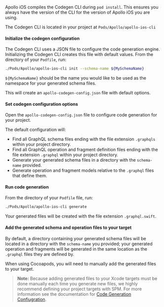 <ExpansionPanel title="Cocoapods">

Apollo iOS compiles the Codegen CLI during `pod install`. This ensures you always have the version of the CLI for the version of Apollo iOS you are using.

The Codegen CLI is located in your project at `Pods/Apollo/apollo-ios-cli`

<ExpansionPanelList>
<ExpansionPanelListItem>

#### Initialize the codegen configuration

The Codegen CLI uses a JSON file to configure the code generation engine. Initializing the Codegen CLI creates this file with default values. From the directory of your `Podfile`, run:

```bash
./Pods/Apollo/apollo-ios-cli init --schema-name ${MySchemaName}
```

`${MySchemaName}` should be the name you would like to be used as the namespace for your generated schema files.

This will create an `apollo-codegen-config.json` file with default options.

</ExpansionPanelListItem>

<ExpansionPanelListItem>

#### Set codegen configuration options

Open the `apollo-codegen-config.json` file to configure code generation for your project.

The default configuration will:
- Find all GraphQL schema files ending with the file extension `.graphqls` within your project directory.
- Find all GraphQL operation and fragment definition files ending with the file extension `.graphql` within your project directory.
- Generate your generated schema files in a directory with the `schema-name` provided.
- Generate operation and fragment models relative to the `.graphql` files that define them.

</ExpansionPanelListItem>

<ExpansionPanelListItem>

#### Run code generation

From the directory of your `Podfile` file, run:

```bash
./Pods/Apollo/apollo-ios-cli generate
```

Your generated files will be created with the file extension `.graphql.swift`.

</ExpansionPanelListItem>

<ExpansionPanelListItem>

#### Add the generated schema and operation files to your target

By default, a directory containing your generated schema files will be located in a directory with the `schema-name` you provided; your generated operation and fragments will be generated in the same location as the `.graphql` files they are defined by.

When using Cocoapods, you will need to manually add the generated files to your target.

> **Note:** Because adding generated files to your Xcode targets must be done manually each time you generate new files, we highly recommend defining your project targets with SPM. For more information see the documentation for [Code Generation Confiugration](./codegen-configuration).

</ExpansionPanelListItem>

</ExpansionPanelList>

</ExpansionPanel>